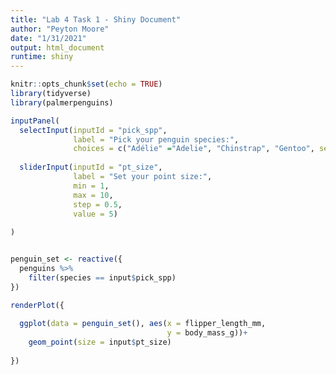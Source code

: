 ```yaml
---
title: "Lab 4 Task 1 - Shiny Document"
author: "Peyton Moore"
date: "1/31/2021"
output: html_document
runtime: shiny
---
```


```r
knitr::opts_chunk$set(echo = TRUE)
library(tidyverse)
library(palmerpenguins)
```

```r

inputPanel(
  selectInput(inputId = "pick_spp", 
              label = "Pick your penguin species:", 
              choices = c("Adélie" ="Adelie", "Chinstrap", "Gentoo", selected = "Gentoo")),
  
  sliderInput(inputId = "pt_size", 
              label = "Set your point size:", 
              min = 1, 
              max = 10, 
              step = 0.5, 
              value = 5)
  
)


penguin_set <- reactive({
  penguins %>% 
    filter(species == input$pick_spp)
})

renderPlot({
  
  ggplot(data = penguin_set(), aes(x = flipper_length_mm, 
                                   y = body_mass_g))+
    geom_point(size = input$pt_size)
  
})
```

